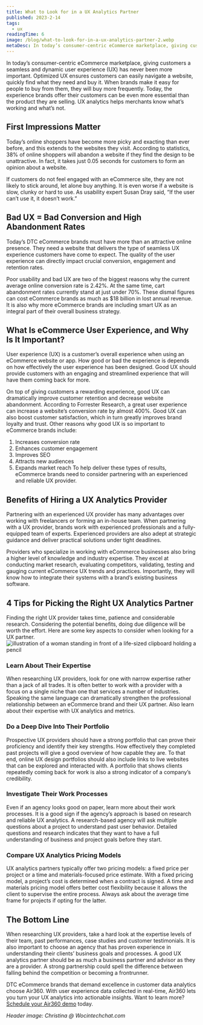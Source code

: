 ```yaml
---
title: What to Look for in a UX Analytics Partner
published: 2023-2-14
tags:
  - ux
readingTime: 6
image: /blog/what-to-look-for-in-a-ux-analytics-partner-2.webp
metaDesc: In today’s consumer-centric eCommerce marketplace, giving customers a seamless and dynamic user experience (UX) has never been more important. Optimized UX ensures customers can easily navigate a website, quickly find what they need and buy it.
---
```


In today’s consumer-centric eCommerce marketplace, giving customers a seamless and dynamic user experience (UX) has never been more important. Optimized UX ensures customers can easily navigate a website, quickly find what they need and buy it. When brands make it easy for people to buy from them, they will buy more frequently. Today, the experience brands offer their customers can be even more essential than the product they are selling. UX analytics helps merchants know what’s working and what’s not.

## First Impressions Matter

Today’s online shoppers have become more picky and exacting than ever before, and this extends to the websites they visit. According to statistics, 38% of online shoppers will abandon a website if they find the design to be unattractive. In fact, it takes just 0.05 seconds for customers to form an opinion about a website.

If customers do not feel engaged with an eCommerce site, they are not likely to stick around, let alone buy anything. It is even worse if a website is slow, clunky or hard to use. As usability expert Susan Dray said, “If the user can’t use it, it doesn’t work.”

## Bad UX = Bad Conversion and High Abandonment Rates

Today’s DTC eCommerce brands must have more than an attractive online presence. They need a website that delivers the type of seamless UX experience customers have come to expect. The quality of the user experience can directly impact crucial conversion, engagement and retention rates.

Poor usability and bad UX are two of the biggest reasons why the current average online conversion rate is 2.42%. At the same time, cart abandonment rates currently stand at just under 70%. These dismal figures can cost eCommerce brands as much as $18 billion in lost annual revenue. It is also why more eCommerce brands are including smart UX as an integral part of their overall business strategy.

<BlogInnerCardWrapper slug='how-to-reduce-annoying-checkout-form-fills' />

## What Is eCommerce User Experience, and Why Is It Important?

User experience (UX) is a customer’s overall experience when using an eCommerce website or app. How good or bad the experience is depends on how effectively the user experience has been designed. Good UX should provide customers with an engaging and streamlined experience that will have them coming back for more.

On top of giving customers a rewarding experience, good UX can dramatically improve customer retention and decrease website abandonment. According to Forrester Research, a great user experience can increase a website’s conversion rate by almost 400%. Good UX can also boost customer satisfaction, which in turn greatly improves brand loyalty and trust. Other reasons why good UX is so important to eCommerce brands include:

1. Increases conversion rate
2. Enhances customer engagement
3. Improves SEO
4. Attracts new audiences
5. Expands market reach
   To help deliver these types of results, eCommerce brands need to consider partnering with an experienced and reliable UX provider.

<BlogInnerCardWrapper slug='investing-in-paid-media-vs-investing-in-cro' />

## Benefits of Hiring a UX Analytics Provider

Partnering with an experienced UX provider has many advantages over working with freelancers or forming an in-house team. When partnering with a UX provider, brands work with experienced professionals and a fully-equipped team of experts. Experienced providers are also adept at strategic guidance and deliver practical solutions under tight deadlines.

Providers who specialize in working with eCommerce businesses also bring a higher level of knowledge and industry expertise. They excel at conducting market research, evaluating competitors, validating, testing and gauging current eCommerce UX trends and practices. Importantly, they will know how to integrate their systems with a brand’s existing business software.

## 4 Tips for Picking the Right UX Analytics Partner

Finding the right UX provider takes time, patience and considerable research. Considering the potential benefits, doing due diligence will be worth the effort. Here are some key aspects to consider when looking for a UX partner.
![illustration of a woman standing in front of a life-sized clipboard holding a pencil](/blog/what-to-look-for-in-a-ux-analytics-partner-1.webp)

### Learn About Their Expertise

When researching UX providers, look for one with narrow expertise rather than a jack of all trades. It is often better to work with a provider with a focus on a single niche than one that services a number of industries. Speaking the same language can dramatically strengthen the professional relationship between an eCommerce brand and their UX partner. Also learn about their expertise with UX analytics and metrics.

### Do a Deep Dive Into Their Portfolio

Prospective UX providers should have a strong portfolio that can prove their proficiency and identify their key strengths. How effectively they completed past projects will give a good overview of how capable they are. To that end, online UX design portfolios should also include links to live websites that can be explored and interacted with. A portfolio that shows clients repeatedly coming back for work is also a strong indicator of a company’s credibility.

### Investigate Their Work Processes

Even if an agency looks good on paper, learn more about their work processes. It is a good sign if the agency’s approach is based on research and reliable UX analytics. A research-based agency will ask multiple questions about a project to understand past user behavior. Detailed questions and research indicates that they want to have a full understanding of business and project goals before they start.

### Compare UX Analytics Pricing Models

UX analytics partners typically offer two pricing models: a fixed price per project or a time and materials-focused price estimate. With a fixed pricing model, a project’s cost is determined when a contract is signed. A time and materials pricing model offers better cost flexibility because it allows the client to supervise the entire process. Always ask about the average time frame for projects if opting for the latter.

## The Bottom Line

When researching UX providers, take a hard look at the expertise levels of their team, past performances, case studies and customer testimonials. It is also important to choose an agency that has proven experience in understanding their clients’ business goals and processes. A good UX analytics partner should be as much a business partner and advisor as they are a provider. A strong partnership could spell the difference between falling behind the competition or becoming a frontrunner.

DTC eCommerce brands that demand excellence in customer data analytics choose Air360. With user experience data collected in real-time, Air360 lets you turn your UX analytics into actionable insights. Want to learn more? [Schedule your Air360 demo](/en/request-demo/) today.

_Header image: Christina @ Wocintechchat.com_
